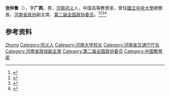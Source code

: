 {{Infobox person
| 姓名     = 張仲魯
| 图像     = Zhang Zhonglu.jpg
| 图像替代 = 
| 图像说明 = 
| 出生名   = 
| 出生日期 = 1895年
| 出生地点 = 
| 逝世日期 = 1968年10月13日
| 逝世地点 = 
| 国籍     = {{大清}}（1895年–1912年）<br/>{{ROC-1912}}（1912年–？年）<br/>{{ROC-1928}}（？年–1949年）<br/>{{PRC}}（1949年–1968年）
| 别名     = 
| 服役     =
| 职业     = [[教育家|教育家]]
| 活跃时期 = 
| 知名原因 = 
| 知名作品 = 
}}
'''张仲鲁'''（{{bd|1895年||1968年|10月13日}}），字'''广舆'''，男，[[河南|河南]][[巩义|巩义]]人，中国高等教育家，曾任[[國立中央大學_(南京)|國立中央大學]]總務長、[[河南省政协|河南省政协]]副主席、[[第二届全国政协委员|第二届全国政协委员]]。<ref>{{Cite book|title=历届全国政协委员人名辞典|author=|publisher=中国国际广播出版社|year=1996|isbn=9787507813746|location=北京|pages=286}}</ref><ref>{{Cite book|title=中华人民共和国职官志|author=何虎生, 李耀东, 向常福主编|publisher=中国社会出版社|year=2003|isbn=9787800883934|location=北京|pages=}}</ref><ref>{{Cite book|title=[[:File:國立中央大學二十四級畢業紀念刊.pdf|國立中央大學二十四級畢業紀念刊]]|author=|publisher=|year=1936|isbn=|location=|pages=}}</ref><ref>{{Cite web|title=张仲鲁：三任河南大学校长的著名高等教育家|url=http://xyh.henu.edu.cn/sjhd/xyfc/show-2785.html|accessdate=2020-10-21|work=河南大学校友总会|archive-date=2020-10-26|archive-url=https://web.archive.org/web/20201026074237/http://xyh.henu.edu.cn/sjhd/xyfc/show-2785.html}}</ref>

== 参考资料 ==
{{reflist}}

{{中国人物小作品}}

{{Authority control}}
{{DEFAULTSORT:Zhang张}}
[[Category:张姓|Zhong]]
[[Category:巩义人|Category:巩义人]]
[[Category:河南大学校长|Category:河南大学校长]]
[[Category:河南省交通厅厅长|Category:河南省交通厅厅长]]
[[Category:河南省政協副主席|Category:河南省政協副主席]]
[[Category:第二届全国政协委员|Category:第二届全国政协委员]]
[[Category:中国教育家|Category:中国教育家]]